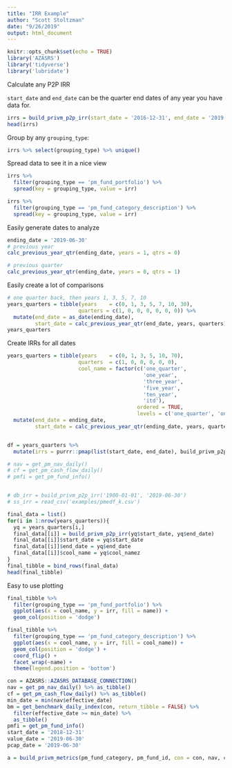 ```yaml
---
title: "IRR Example"
author: "Scott Stoltzman"
date: "9/26/2019"
output: html_document
---
```


```r
knitr::opts_chunk$set(echo = TRUE)
library('AZASRS')
library('tidyverse')
library('lubridate')
```


Calculate any P2P IRR  

`start_date` and `end_date` can be the quarter end dates of any year you have data for.
```r
irrs = build_privm_p2p_irr(start_date = '2016-12-31', end_date = '2019-03-31')
head(irrs)
```

Group by any `grouping_type`:  
```r
irrs %>% select(grouping_type) %>% unique()
```

Spread data to see it in a nice view
```r
irrs %>%
  filter(grouping_type == 'pm_fund_portfolio') %>%
  spread(key = grouping_type, value = irr)
```

```r
irrs %>%
  filter(grouping_type == 'pm_fund_category_description') %>%
  spread(key = grouping_type, value = irr)
```


Easily generate dates to analyze
```r
ending_date = '2019-06-30'
# previous year
calc_previous_year_qtr(ending_date, years = 1, qtrs = 0)
```

```r
# previous quarter
calc_previous_year_qtr(ending_date, years = 0, qtrs = 1)
```

Easily create a lot of comparisons
```r
# one quarter back, then years 1, 3, 5, 7, 10
years_quarters = tibble(years    = c(0, 1, 3, 5, 7, 10, 30), 
                       quarters = c(1, 0, 0, 0, 0, 0, 0)) %>%
  mutate(end_date = as_date(ending_date),
         start_date = calc_previous_year_qtr(end_date, years, quarters))
years_quarters
```

Create IRRs for all dates
```r
years_quarters = tibble(years    = c(0, 1, 3, 5, 10, 70), 
                       quarters  = c(1, 0, 0, 0, 0, 0),
                       cool_name = factor(c('one_quarter', 
                                            'one_year', 
                                            'three_year', 
                                            'five_year', 
                                            'ten_year',
                                            'itd'), 
                                          ordered = TRUE,
                                          levels = c('one_quarter', 'one_year', 'three_year', 'five_year', 'ten_year', 'itd'))) %>%
  mutate(end_date = ending_date,
         start_date = calc_previous_year_qtr(ending_date, years, quarters))


df = years_quarters %>%
  mutate(irrs = purrr::pmap(list(start_date, end_date), build_privm_p2p_irr))

# nav = get_pm_nav_daily()
# cf = get_pm_cash_flow_daily()
# pmfi = get_pm_fund_info()


# db_irr = build_privm_p2p_irr('1900-01-01', '2019-06-30')
# ss_irr = read_csv('examples/pmedf_k.csv')

final_data = list()
for(i in 1:nrow(years_quarters)){
  yq = years_quarters[i,]
  final_data[[i]] = build_privm_p2p_irr(yq$start_date, yq$end_date)
  final_data[[i]]$start_date = yq$start_date
  final_data[[i]]$end_date = yq$end_date
  final_data[[i]]$cool_name = yq$cool_namez
}
final_tibble = bind_rows(final_data)
head(final_tibble)

```


Easy to use plotting 

```r
final_tibble %>%
  filter(grouping_type == 'pm_fund_portfolio') %>%
  ggplot(aes(x = cool_name, y = irr, fill = name)) +
  geom_col(position = 'dodge')
```



```r
final_tibble %>%
  filter(grouping_type == 'pm_fund_category_description') %>%
  ggplot(aes(x = cool_name, y = irr, fill = cool_name)) +
  geom_col(position = 'dodge') + 
  coord_flip() +
  facet_wrap(~name) + 
  theme(legend.position = 'bottom')
```




```r
con = AZASRS::AZASRS_DATABASE_CONNECTION()
nav = get_pm_nav_daily() %>% as_tibble()
cf = get_pm_cash_flow_daily() %>% as_tibble()
min_date = min(nav$effective_date)
bm = get_benchmark_daily_index(con, return_tibble = FALSE) %>% 
  filter(effective_date >= min_date) %>%
  as_tibble()
pmfi = get_pm_fund_info()
start_date = '2018-12-31'
value_date = '2019-06-30'
pcap_date = '2019-06-30'
```

```r

a = build_privm_metrics(pm_fund_category, pm_fund_id, con = con, nav, cf, bm, pmfi, start_date, value_date, pcap_date)
```

